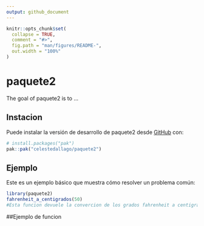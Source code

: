 ```yaml
---
output: github_document
---
```


<!-- README.md is generated from README.Rmd. Please edit that file -->

```r
knitr::opts_chunk$set(
  collapse = TRUE,
  comment = "#>",
  fig.path = "man/figures/README-",
  out.width = "100%"
)
```

# paquete2

<!-- badges: start -->
<!-- badges: end -->

The goal of paquete2 is to ...

## Instacion

Puede instalar la versión de desarrollo de paquete2 desde [GitHub](https://github.com/) con:

``` r
# install.packages("pak")
pak::pak("celestedallago/paquete2")
```

## Ejemplo

Este es un ejemplo básico que muestra cómo resolver un problema común:

```r
library(paquete2)
fahrenheit_a_centigrados(50)
#Esta funcion devuele la convercion de los grados fahrenheit a centigrados
```
##Ejemplo de funcion
```r
```



